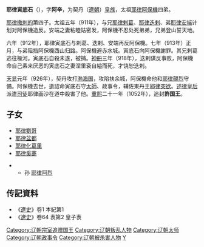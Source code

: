 '''耶律寅底石'''（{{bd|？||926年||catIdx=Yelu耶律}}），字'''阿辛'''，为契丹（[[遼朝|遼朝]]）[[皇族|皇族]]，太祖[[耶律阿保機|耶律阿保機]]四弟。

[[耶律撒剌的|耶律撒剌的]]第四子。太祖五年（911年），与兄[[耶律剌葛|耶律剌葛]]、[[耶律迭剌|耶律迭剌]]、弟[[耶律安端|耶律安端]]计划对阿保機造反。安端之妻粘睦姑密发，阿保機不忍处死弟弟，兄弟登山誓天地。

六年（912年），耶律寅底石与剌葛、迭剌、安端再反阿保機。七年（913年）正月，与弟阻挡阿保機西山归路。阿保機避赤水城。寅底石向阿保機謝罪。其兄剌葛逃往楡河。寅底石自殺未遂，被捕。[[神冊|神冊]]三年（918年），迭剌谋反事败，阿保機命自己素来厌恶的寅底石之妻涅里袞自縊而死，才饶恕迭剌。

[[天显|天显]]元年（926年），契丹攻打[[渤海国|渤海国]]，攻陷扶余城，阿保機命他和[[耶律覿烈|耶律覿烈]]守備。阿保機去世，遺詔命寅底石守[[太師|太師]]、政事令，辅佐東丹王[[耶律突欲|耶律突欲]]。[[述律皇后|述律皇后]]派遣[[司徒|司徒]]耶律画沙在道中殺害了他。[[重熙|重熙]]二十一年（1052年），追封'''許国王'''。

== 子女 ==
*[[耶律劉哥|耶律劉哥]]
*[[耶律盆都|耶律盆都]]
*[[耶律化葛里|耶律化葛里]]
*[[耶律奚蹇|耶律奚蹇]]

**孙 [[耶律阿烈|耶律阿烈]]

== 传記資料 ==
*《[[遼史|遼史]]》卷1 本紀第1
*《[[遼史|遼史]]》卷64 表第2 皇子表

{{DEFAULTSORT:Yelu耶律}}
[[Category:辽朝宗室追赠国王|Category:辽朝宗室追赠国王]]
[[Category:辽朝叛乱人物|Category:辽朝叛乱人物]]
[[Category:辽朝太师|Category:辽朝太师]]
[[Category:辽朝政事令|Category:辽朝政事令]]
[[Category:辽朝被杀害人物|Category:辽朝被杀害人物]]
[[Category:耶律氏|Y]]